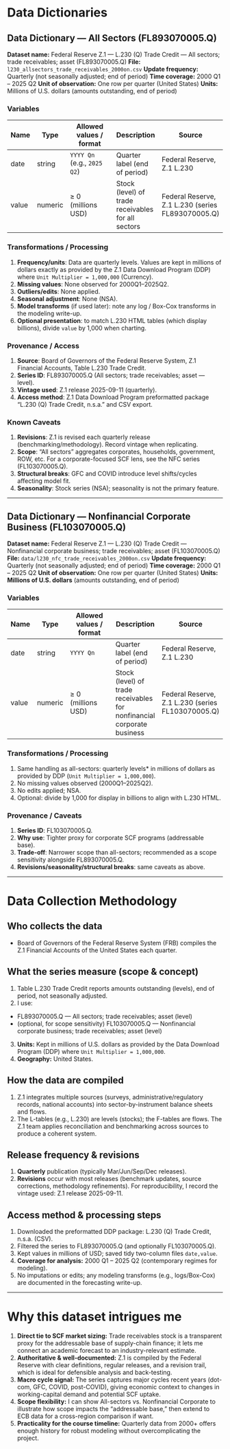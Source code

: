 # Data Dictionaries

## Data Dictionary — All Sectors (FL893070005.Q)

**Dataset name:** Federal Reserve Z.1 — L.230 (Q) Trade Credit — All sectors; trade receivables; asset (FL893070005.Q)
**File:** `l230_allsectors_trade_receivables_2000on.csv`
**Update frequency:** Quarterly (not seasonally adjusted; end of period)
**Time coverage:** 2000 Q1 – 2025 Q2
**Unit of observation:** One row per quarter (United States)
**Units:** Millions of U.S. dollars (amounts outstanding, end of period)

### Variables

| Name  | Type   | Allowed values / format | Description | Source |
|------|--------|--------------------------|-------------|--------|
| date | string | `YYYY Qn` (e.g., `2025 Q2`) | Quarter label (end of period) | Federal Reserve, Z.1 L.230 |
| value| numeric| ≥ 0 (millions USD)       | Stock (level) of trade receivables for all sectors | Federal Reserve, Z.1 L.230 (series FL893070005.Q) |

### Transformations / Processing

1. **Frequency/units**: Data are quarterly levels. Values are kept in millions of dollars exactly as provided by the Z.1 Data Download Program (DDP) where `Unit Multiplier = 1,000,000` (Currency).
2. **Missing values**: None observed for 2000Q1–2025Q2.
3. **Outliers/edits**: None applied.
4. **Seasonal adjustment**: None (NSA).
5. **Model transforms** (if used later): note any log / Box-Cox transforms in the modeling write-up.
6. **Optional presentation**: to match L.230 HTML tables (which display billions), divide `value` by 1,000 when charting.

### Provenance / Access

1. **Source**: Board of Governors of the Federal Reserve System, Z.1 Financial Accounts, Table L.230 Trade Credit.
2. **Series ID**: FL893070005.Q (All sectors; trade receivables; asset — level).
3. **Vintage used**: Z.1 release 2025-09-11 (quarterly).
4. **Access method**: Z.1 Data Download Program preformatted package “L.230 (Q) Trade Credit, n.s.a.” and CSV export.

### Known Caveats

1. **Revisions**: Z.1 is revised each quarterly release (benchmarking/methodology). Record vintage when replicating.
2. **Scope**: “All sectors” aggregates corporates, households, government, ROW, etc. For a corporate-focused SCF lens, see the NFC series (FL103070005.Q).
3. **Structural breaks**: GFC and COVID introduce level shifts/cycles affecting model fit.
4. **Seasonality**: Stock series (NSA); seasonality is not the primary feature.

---

## Data Dictionary — Nonfinancial Corporate Business (FL103070005.Q)

**Dataset name:** Federal Reserve Z.1 — L.230 (Q) Trade Credit — Nonfinancial corporate business; trade receivables; asset (FL103070005.Q)
**File:** `data/l230_nfc_trade_receivables_2000on.csv`
**Update frequency:** Quarterly (not seasonally adjusted; end of period)
**Time coverage:** 2000 Q1 – 2025 Q2
**Unit of observation:** One row per quarter (United States)
**Units:** **Millions of U.S. dollars** (amounts outstanding, end of period)

### Variables

| Name  | Type   | Allowed values / format | Description | Source |
|------|--------|--------------------------|-------------|--------|
| date | string | `YYYY Qn`                | Quarter label (end of period) | Federal Reserve, Z.1 L.230 |
| value| numeric| ≥ 0 (millions USD)       | Stock (level) of trade receivables for nonfinancial corporate business | Federal Reserve, Z.1 L.230 (series FL103070005.Q) |

### Transformations / Processing

1. Same handling as all-sectors: quarterly levels* in millions of dollars as provided by DDP (`Unit Multiplier = 1,000,000`).
2. No missing values observed (2000Q1–2025Q2).
3. No edits applied; NSA.
4. Optional: divide by 1,000 for display in billions to align with L.230 HTML.

### Provenance / Caveats

1. **Series ID**: FL103070005.Q.
2. **Why use**: Tighter proxy for corporate SCF programs (addressable base).
3. **Trade-off**: Narrower scope than all-sectors; recommended as a scope sensitivity alongside FL893070005.Q.
4. **Revisions/seasonality/structural breaks**: same caveats as above.

---

# Data Collection Methodology

## Who collects the data

- Board of Governors of the Federal Reserve System (FRB) compiles the Z.1 Financial Accounts of the United States each quarter.

## What the series measure (scope & concept)

1. Table L.230 Trade Credit reports amounts outstanding (levels), end of period, not seasonally adjusted.
2. I use:
  - FL893070005.Q — All sectors; trade receivables; asset (level) 
  - (optional, for scope sensitivity) FL103070005.Q — Nonfinancial corporate business; trade receivables; asset (level)
3. **Units:** Kept in millions of U.S. dollars as provided by the Data Download Program (DDP) where `Unit Multiplier = 1,000,000`.
4. **Geography:** United States.

## How the data are compiled

1. Z.1 integrates multiple sources (surveys, administrative/regulatory records, national accounts) into sector-by-instrument balance sheets and flows.
2. The L-tables (e.g., L.230) are levels (stocks); the F-tables are flows. The Z.1 team applies reconciliation and benchmarking across sources to produce a coherent system.

## Release frequency & revisions

1. **Quarterly** publication (typically Mar/Jun/Sep/Dec releases).
2. **Revisions** occur with most releases (benchmark updates, source corrections, methodology refinements). For reproducibility, I record the vintage used: Z.1 release 2025-09-11.

## Access method & processing steps

1. Downloaded the preformatted DDP package: L.230 (Q) Trade Credit, n.s.a. (CSV).
2. Filtered the series to FL893070005.Q (and optionally FL103070005.Q).
3. Kept values in millions of USD; saved tidy two-column files `date,value`.
4. **Coverage for analysis:** 2000 Q1 – 2025 Q2 (contemporary regimes for modeling).
5. No imputations or edits; any modeling transforms (e.g., logs/Box-Cox) are documented in the forecasting write-up.

---

# Why this dataset intrigues me

1. **Direct tie to SCF market sizing:** Trade receivables stock is a transparent proxy for the addressable base of supply-chain finance; it lets me connect an academic forecast to an industry-relevant estimate.
2. **Authoritative & well-documented:** Z.1 is compiled by the Federal Reserve with clear definitions, regular releases, and a revision trail, which is ideal for defensible analysis and back-testing.
3. **Macro cycle signal:** The series captures major cycles recent years (dot-com, GFC, COVID, post-COVID), giving economic context to changes in working-capital demand and potential SCF uptake.
4. **Scope flexibility:** I can show All-sectors vs. Nonfinancial Corporate to illustrate how scope impacts the “addressable base,” then extend to ECB data for a cross-region comparison if want.
5. **Practicality for the course timeline:** Quarterly data from 2000+ offers enough history for robust modeling without overcomplicating the project.


